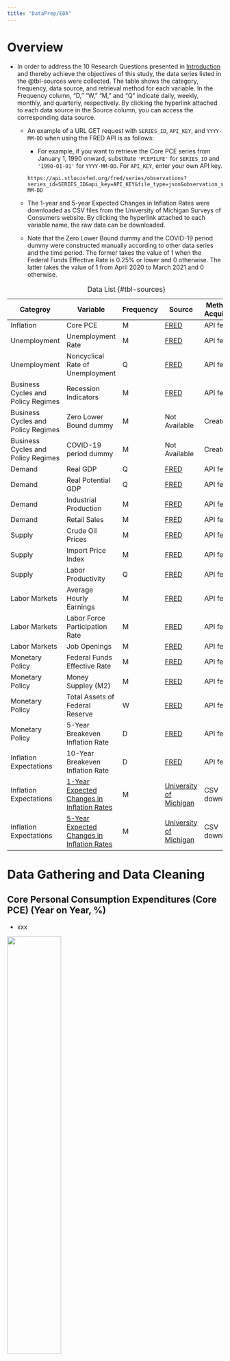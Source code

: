```yaml
---
title: "DataPrep/EDA"
---
```


# Overview

::: {.justify}
- In order to address the 10 Research Questions presented in [Introduction](01_introduction.qmd) and thereby achieve the objectives of this study, the data series listed in the @tbl-sources were collected. The table shows the category, frequency, data source, and retrieval method for each variable. In the Frequency column, "D," "W," "M," and "Q" indicate daily, weekly, monthly, and quarterly, respectively. By clicking the hyperlink attached to each data source in the Source column, you can access the corresponding data source.

  - An example of a URL GET request with `SERIES_ID`, `API_KEY`, and `YYYY-MM-DD` when using the FRED API is as follows:

    - For example, if you want to retrieve the Core PCE series from January 1, 1990 onward, substitute `'PCEPILFE'` for `SERIES_ID` and `'1990-01-01'` for `YYYY-MM-DD`. For `API_KEY`, enter your own API key.
    
    ```
    https://api.stlouisfed.org/fred/series/observations?series_id=SERIES_ID&api_key=API_KEY&file_type=json&observation_start=YYYY-MM-DD
    ```
  
  - The 1-year and 5-year Expected Changes in Inflation Rates were downloaded as CSV files from the University of Michigan Surveys of Consumers website. By clicking the hyperlink attached to each variable name, the raw data can be downloaded.
  
  - Note that the Zero Lower Bound dummy and the COVID-19 period dummy were constructed manually according to other data series and the time period. The former takes the value of 1 when the Federal Funds Effective Rate is 0.25% or lower and 0 otherwise. The latter takes the value of 1 from April 2020 to March 2021 and 0 otherwise.  
    

::: 

: Data List {#tbl-sources}

| Categroy | Variable | Frequency | Source | Method of Acquisition |
|--------------------|--------------------|---------|--------|-----------------------|
| Inflation | Core PCE | M | [FRED](https://fred.stlouisfed.org/series/PCEPILFE) | API fetch |
| Unemployment | Unemployment Rate  | M | [FRED](https://fred.stlouisfed.org/series/UNRATE) | API fetch |
| Unemployment | Noncyclical Rate of Unemployment | Q | [FRED](https://fred.stlouisfed.org/series/NROU) | API fetch |
| Business Cycles and Policy Regimes | Recession Indicators | M | [FRED](https://fred.stlouisfed.org/series/USREC) | API fetch |
| Business Cycles and Policy Regimes | Zero Lower Bound dummy | M | Not Available | Created |
| Business Cycles and Policy Regimes | COVID-19 period dummy | M | Not Available | Created |
| Demand | Real GDP | Q | [FRED](https://fred.stlouisfed.org/series/GDPC1) | API fetch |
| Demand | Real Potential GDP | Q | [FRED](https://fred.stlouisfed.org/series/GDPPOT) | API fetch |
| Demand | Industrial Production | M | [FRED](https://fred.stlouisfed.org/series/INDPRO) | API fetch |
| Demand | Retail Sales | M | [FRED](https://fred.stlouisfed.org/series/RSAFS) | API fetch |
| Supply | Crude Oil Prices | M | [FRED](https://fred.stlouisfed.org/series/MCOILWTICO) | API fetch |
| Supply | Import Price Index | M | [FRED](https://fred.stlouisfed.org/series/IR) | API fetch |
| Supply | Labor Productivity | Q | [FRED](https://fred.stlouisfed.org/series/OPHNFB) | API fetch |
| Labor Markets | Average Hourly Earnings | M | [FRED](https://fred.stlouisfed.org/series/CES0500000003) | API fetch |
| Labor Markets | Labor Force Participation Rate | M | [FRED](https://fred.stlouisfed.org/series/CIVPART) | API fetch |
| Labor Markets | Job Openings | M | [FRED](https://fred.stlouisfed.org/series/JTSJOL) | API fetch |
| Monetary Policy | Federal Funds Effective Rate | M | [FRED](https://fred.stlouisfed.org/series/FEDFUNDS) | API fetch |
| Monetary Policy | Money Suppley (M2) | M | [FRED](https://fred.stlouisfed.org/series/M2SL) | API fetch |
| Monetary Policy | Total Assets of Federal Reserve | W | [FRED](https://fred.stlouisfed.org/series/WALCL) | API fetch |
| Monetary Policy | 5-Year Breakeven Inflation Rate | D | [FRED](https://fred.stlouisfed.org/series/T5YIE) | API fetch |
| Inflation Expectations | 10-Year Breakeven Inflation Rate | D | [FRED](https://fred.stlouisfed.org/series/T10YIE) | API fetch |
| Inflation Expectations | [1-Year Expected Changes in Inflation Rates](https://www.sca.isr.umich.edu/files/tbmpx1px5.csv) | M | [University of Michigan](https://www.sca.isr.umich.edu/tables.html) | CSV download |
| Inflation Expectations | [5-Year Expected Changes in Inflation Rates](https://www.sca.isr.umich.edu/files/tbmpx1px5.csv) | M | [University of Michigan](https://www.sca.isr.umich.edu/tables.html) | CSV download |

# Data Gathering and Data Cleaning

## Core Personal Consumption Expenditures (Core PCE) (Year on Year, %)

- xxx

::: {.text-center}
![](results/1_DatPrep_EDA/corePCE_before_after.jpg){width="50%"}
:::

# Data Visualization

- xxx